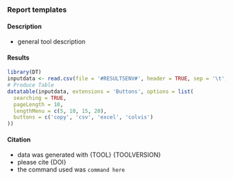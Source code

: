 <!-- Report template, please replace {TOOL}  -->

### Report templates

#### Description

* general tool description


#### Results

<!-- simple table, #RESULTSENV# will be replaced via nextflow process -->
```{r,echo=FALSE}
library(DT)
inputdata <- read.csv(file = '#RESULTSENV#', header = TRUE, sep = '\t', check.names=FALSE)
# Produce Table
datatable(inputdata, extensions = 'Buttons', options = list(
  searching = TRUE,
  pageLength = 10,
  lengthMenu = c(5, 10, 15, 20),
  buttons = c('copy', 'csv', 'excel', 'colvis')
))
```


#### Citation
* data was generated with {TOOL} {TOOLVERSION}
* please cite {DOI}
* the command used was `command here`